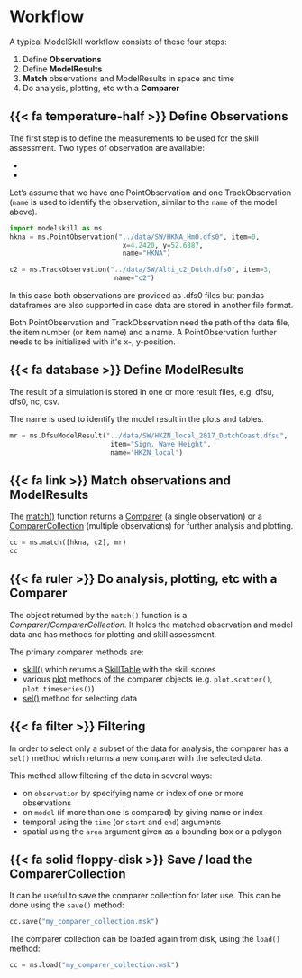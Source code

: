 # Workflow

A typical ModelSkill workflow consists of these four steps:

1.  Define **Observations**
2.  Define **ModelResults**
3.  **Match** observations and ModelResults in space and time
4.  Do analysis, plotting, etc with a **Comparer**


## {{< fa temperature-half >}} Define Observations

The first step is to define the measurements to be used for the skill
assessment. Two types of observation are available:

-   [](`~modelskill.PointObservation`)
-   [](`~modelskill.TrackObservation`)

Let's assume that we have one PointObservation and one
TrackObservation (`name` is used to identify the observation, similar to the `name` of the model above). 

```python
import modelskill as ms
hkna = ms.PointObservation("../data/SW/HKNA_Hm0.dfs0", item=0,
                            x=4.2420, y=52.6887,
                            name="HKNA")

c2 = ms.TrackObservation("../data/SW/Alti_c2_Dutch.dfs0", item=3,
                          name="c2")
```

In this case both observations are provided as .dfs0 files but pandas
dataframes are also supported in case data are stored in another file
format.

Both PointObservation and TrackObservation need the path of the data
file, the item number (or item name) and a name. A PointObservation
further needs to be initialized with it\'s x-, y-position.


## {{< fa database >}} Define ModelResults

The result of a simulation is stored in one or more result files, e.g. dfsu, dfs0, nc, csv.

The name is used to identify the model result in the plots and tables.

```python
mr = ms.DfsuModelResult("../data/SW/HKZN_local_2017_DutchCoast.dfsu", 
                         item="Sign. Wave Height",
                         name='HKZN_local')
```



## {{< fa link >}} Match observations and ModelResults

The [match()](`modelskill.matching.match`) function returns a [Comparer](`modelskill.Comparer`) (a single observation) or a
[ComparerCollection](`modelskill.ComparerCollection`) (multiple observations)
for further analysis and plotting.

```python
cc = ms.match([hkna, c2], mr)
cc
```



## {{< fa ruler >}} Do analysis, plotting, etc with a Comparer

The object returned by the `match()` function is a *Comparer*/*ComparerCollection*. It holds the matched observation and model data and has methods for plotting and
skill assessment.

The primary comparer methods are:

- [skill()](`modelskill.ComparerCollection.skill`)
  which returns a [SkillTable](`modelskill.SkillTable`) with the skill scores
- various [plot](`modelskill.comparison._collection_plotter.ComparerCollectionPlotter`) methods of the comparer objects (e.g. `plot.scatter()`, `plot.timeseries()`)
- [sel()](`modelskill.ComparerCollection.sel`) method for selecting data
    

## {{< fa filter >}} Filtering

In order to select only a subset of the data for analysis, the comparer has a `sel()` method which returns a new comparer with the selected data. 

This method allow filtering of the data in several ways:

-   on `observation` by specifying name or index of one or more
    observations
-   on `model` (if more than one is compared) by giving name or index
-   temporal using the `time` (or `start` and `end`) arguments
-   spatial using the `area` argument given as a bounding box or a
    polygon

## {{< fa solid floppy-disk >}} Save / load the ComparerCollection

It can be useful to save the comparer collection for later use. This can be done using the `save()` method:

```python
cc.save("my_comparer_collection.msk")
```

The comparer collection can be loaded again from disk, using the `load()` method:

```python
cc = ms.load("my_comparer_collection.msk")
```



